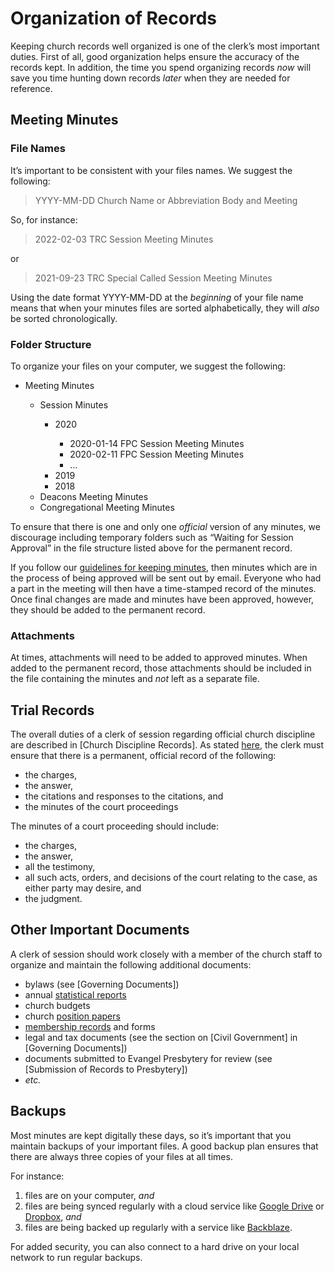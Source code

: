 # Organization of Records

Keeping church records well organized is one of the clerk's most important duties. First of all, good organization helps ensure the accuracy of the records kept. In addition, the time you spend organizing records *now* will save you time hunting down records *later* when they are needed for reference.

## Meeting Minutes

### File Names

It's important to be consistent with your files names. We suggest the following: 

> YYYY-MM-DD Church Name or Abbreviation Body and Meeting

So, for instance:

> 2022-02-03 TRC Session Meeting Minutes

or

> 2021-09-23 TRC Special Called Session Meeting Minutes

Using the date format YYYY-MM-DD at the *beginning* of your file name means that when your minutes files are sorted alphabetically, they will *also* be sorted chronologically.

### Folder Structure

To organize your files on your computer, we suggest the following:

<ul class="folder-outline">
<li class="open-folder">Meeting Minutes</li>
<ul>
<li class="open-folder">Session Minutes</li>
<ul>
<li class="open-folder">2020</li>
<ul>
<li class="doc">2020-01-14 FPC Session Meeting Minutes</li>
<li class="doc">2020-02-11 FPC Session Meeting Minutes</li>
<li class="doc">…</li>
</ul>
<li class="closed-folder">2019</li>
<li class="closed-folder">2018</li>
</ul>
<li class="closed-folder">Deacons Meeting Minutes</li>
<li class="closed-folder">Congregational Meeting Minutes</li>
</ul>
</ul>

To ensure that there is one and only one *official* version of any minutes, we discourage including temporary folders such as "Waiting for Session Approval" in the file structure listed above for the permanent record. 

If you follow our [guidelines for keeping minutes](keeping-minutes.html#where-to-take-minutes), then minutes which are in the process of being approved will be sent out by email. Everyone who had a part in the meeting will then have a time-stamped record of the minutes. Once final changes are made and minutes have been approved, however, they should be added to the permanent record.

### Attachments

At times, attachments will need to be added to approved minutes. When added to the permanent record, those attachments should be included in the file containing the minutes and *not* left as a separate file.

## Trial Records

The overall duties of a clerk of session regarding official church discipline are described in [Church Discipline Records]. As stated [here](church-discipline-records.html#duties-of-the-clerk), the clerk must ensure that there is a permanent, official record of the following:

* the charges,
* the answer,
* the citations and responses to the citations, and
* the minutes of the court proceedings

The minutes of a court proceeding should include:

* the charges,
* the answer,
* all the testimony,
* all such acts, orders, and decisions of the court relating to the case, as either party may desire, and
* the judgment.

## Other Important Documents

A clerk of session should work closely with a member of the church staff to organize and maintain the following additional documents:

* bylaws (see [Governing Documents])
* annual [statistical reports](membership-records.html#statistical-reports)
* church budgets
* church [position papers](governing-documents.html#position-papers)
* [membership records](membership-records.html) and forms
* legal and tax documents (see the section on [Civil Government] in [Governing Documents])
* documents submitted to Evangel Presbytery for review (see [Submission of Records to Presbytery])
* *etc.*

## Backups

Most minutes are kept digitally these days, so it's important that you maintain backups of your important files. A good backup plan ensures that there are always three copies of your files at all times.

For instance:

1. files are on your computer, *and*
2. files are being synced regularly with a cloud service like [Google Drive](https://drive.google.com) or [Dropbox](https://dropbox.com), *and*
3. files are being backed up regularly with a service like [Backblaze](https://www.backblaze.com).

For added security, you can also connect to a hard drive on your local network to run regular backups.